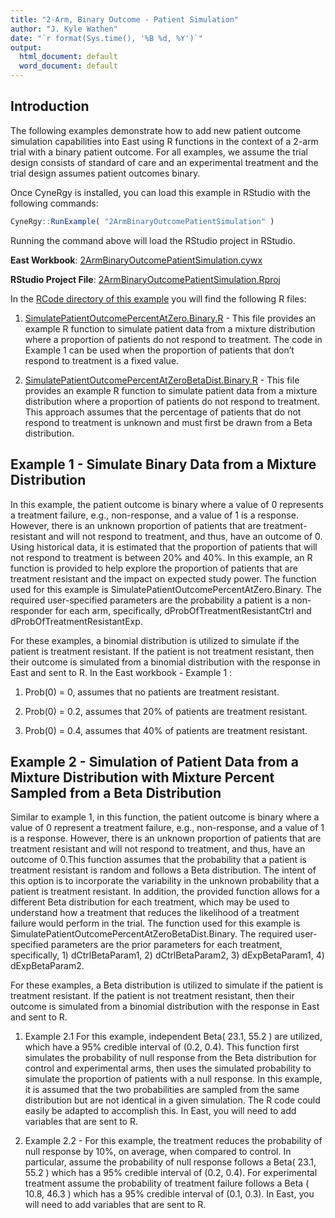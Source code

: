 ```yaml
---
title: "2-Arm, Binary Outcome - Patient Simulation"
author: "J. Kyle Wathen"
date: "`r format(Sys.time(), '%B %d, %Y')`"
output:
  html_document: default
  word_document: default
---
```


## Introduction

The following examples demonstrate how to add new patient outcome simulation capabilities into East using R functions in the context of a 2-arm trial with a binary patient outcome. For all examples, we assume the trial design consists of standard of care and an experimental treatment and the trial design assumes patient outcomes binary.      

Once CyneRgy is installed, you can load this example in RStudio with the following commands:
```r
CyneRgy::RunExample( "2ArmBinaryOutcomePatientSimulation" )
```

Running the command above will load the RStudio project in RStudio. 


**East Workbook**: [2ArmBinaryOutcomePatientSimulation.cywx](https://github.com/Cytel-Inc/CyneRgy/blob/main/inst/Examples/2ArmBinaryOutcomePatientSimulation/2ArmBinaryOutcomePatientSimulation.cywx)

**RStudio Project File**: [2ArmBinaryOutcomePatientSimulation.Rproj](https://github.com/Cytel-Inc/CyneRgy/blob/main/inst/Examples/2ArmBinaryOutcomePatientSimulation/2ArmBinaryOutcomePatientSimulation.Rproj)

In the [RCode directory of this example](https://github.com/Cytel-Inc/CyneRgy/tree/main/inst/Examples/2ArmBinaryOutcomePatientSimulation/RCode) you will find the following R files:

1.  [SimulatePatientOutcomePercentAtZero.Binary.R](https://github.com/Cytel-Inc/CyneRgy/blob/main/inst/Examples/2ArmBinaryOutcomePatientSimulation/RCode/SimulatePatientOutcomePercentAtZero.Binary.R) - This file provides an example R function to simulate patient data from a mixture distribution where a proportion of patients do not respond to treatment. The code in Example 1 can be used when the proportion of patients that don't respond to treatment is a fixed value.   

1.  [SimulatePatientOutcomePercentAtZeroBetaDist.Binary.R](https://github.com/Cytel-Inc/CyneRgy/blob/main/inst/Examples/2ArmBinaryOutcomePatientSimulation/RCode/SimulatePatientOutcomePercentAtZeroBetaDist.Binary.R) - This file provides an example R function to simulate patient data from a mixture distribution where a proportion of patients do not respond to treatment. This approach assumes that the percentage of patients that do not respond to treatment is unknown and must first be drawn from a Beta distribution.

## Example 1 - Simulate Binary Data from a Mixture Distribution 

In this example, the patient outcome is binary where a value of 0 represents a treatment failure, e.g., non-response, and a value of 1 is a response. However, there is an unknown proportion of patients that are treatment-resistant and will not respond to treatment, and thus, have an outcome of 0.  Using historical data, it is estimated that the proportion of patients that will not respond to treatment is between 20% and 40%. In this example, an R function is provided to help explore the proportion of patients that are treatment resistant and the impact on expected study power. The function used for this example is SimulatePatientOutcomePercentAtZero.Binary. The required user-specified parameters are the probability a patient is a non-responder for each arm, specifically, dProbOfTreatmentResistantCtrl and dProbOfTreatmentResistantExp.

For these examples, a binomial distribution is utilized to simulate if the patient is treatment resistant. If the patient is not treatment resistant, then their outcome is simulated from a binomial distribution with the response in East and sent to R. In the East workbook - Example 1 :

1. Prob(0) = 0, assumes that no patients are treatment resistant. 

1. Prob(0) = 0.2, assumes that 20% of patients are treatment resistant. 

1. Prob(0) = 0.4, assumes that 40% of patients are treatment resistant.


## Example 2 - Simulation of Patient Data from a Mixture Distribution with Mixture Percent Sampled from a Beta Distribution

Similar to example 1, in this function, the patient outcome is binary where a value of 0 represent a treatment failure, e.g., non-response, and a value of 1 is a response. However, there is an unknown proportion of patients that are treatment resistant and will not respond to treatment, and thus, have an outcome of 0.This function assumes that the probability that a patient is treatment resistant is random and follows a Beta distribution. The intent of this option is to incorporate the variability in the unknown probability that a patient is treatment resistant. In addition, the provided function allows for a different Beta distribution for each treatment, which may be used to understand how a treatment that reduces the likelihood of a treatment failure would perform in the trial. The function used for this example is SimulatePatientOutcomePercentAtZeroBetaDist.Binary. The required user-specified parameters are the prior parameters for each treatment, specifically, 1) dCtrlBetaParam1, 2) dCtrlBetaParam2, 3) dExpBetaParam1, 4) dExpBetaParam2.

For these examples, a Beta distribution is utilized to simulate if the patient is treatment resistant. If the patient is not treatment resistant, then their outcome is simulated from a binomial distribution with the response in East and sent to R.

1. Example 2.1 For this example, independent Beta( 23.1, 55.2 ) are utilized, which have a 95% credible interval of (0.2, 0.4).  This function first simulates the probability of null response from the Beta distribution for control and experimental arms, then uses the simulated probability to simulate the proportion of patients with a null response.  In this example, it is assumed that the two probabilities are sampled from the same distribution but are not identical in a given simulation.  The R code could easily be adapted to accomplish this.  In East, you will need to add variables that are sent to R. 

2. Example 2.2 - For this example, the treatment reduces the probability of null response by 10%, on average, when compared to control. In particular, assume the probability of null response follows a Beta( 23.1, 55.2 ) which has a 95% credible interval of (0.2, 0.4). For experimental treatment assume the probability of treatment failure follows a Beta ( 10.8, 46.3 ) which has a 95% credible interval of (0.1, 0.3). In East, you will need to add variables that are sent to R. 




